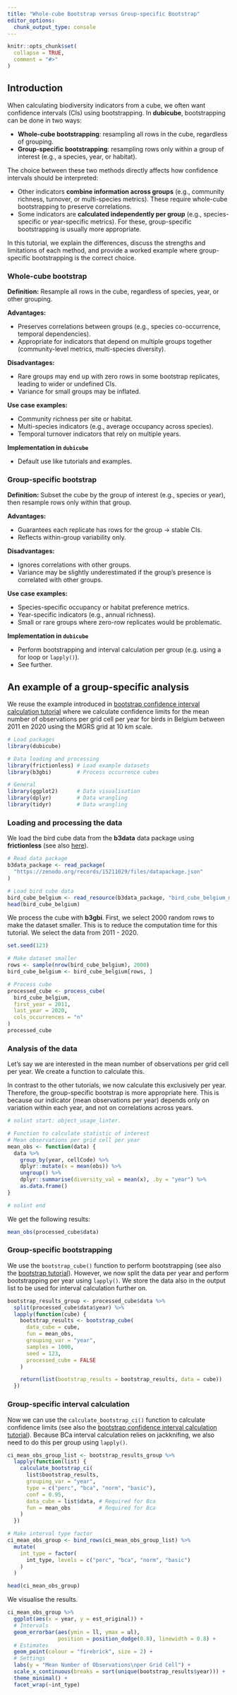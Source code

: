 ```yaml
---
title: "Whole-cube Bootstrap versus Group-specific Bootstrap"
editor_options: 
  chunk_output_type: console
---
```


```r
knitr::opts_chunk$set(
  collapse = TRUE,
  comment = "#>"
)
```

## Introduction

When calculating biodiversity indicators from a cube, we often want confidence intervals (CIs) using bootstrapping. In **dubicube**, bootstrapping can be done in two ways:

* **Whole-cube bootstrapping**: resampling all rows in the cube, regardless of grouping.
* **Group-specific bootstrapping**: resampling rows only within a group of interest (e.g., a species, year, or habitat).

The choice between these two methods directly affects how confidence intervals should be interpreted:

* Other indicators **combine information across groups** (e.g., community richness, turnover, or multi-species metrics). These require whole-cube bootstrapping to preserve correlations.
* Some indicators are **calculated independently per group** (e.g., species-specific or year-specific metrics). For these, group-specific bootstrapping is usually more appropriate.

In this tutorial, we explain the differences, discuss the strengths and limitations of each method, and provide a worked example where group-specific bootstrapping is the correct choice.

### Whole-cube bootstrap

**Definition:** Resample all rows in the cube, regardless of species, year, or other grouping.

**Advantages:**

* Preserves correlations between groups (e.g., species co-occurrence, temporal dependencies).
* Appropriate for indicators that depend on multiple groups together (community-level metrics, multi-species diversity).

**Disadvantages:**

* Rare groups may end up with zero rows in some bootstrap replicates, leading to wider or undefined CIs.
* Variance for small groups may be inflated.

**Use case examples:**

* Community richness per site or habitat.
* Multi-species indicators (e.g., average occupancy across species).
* Temporal turnover indicators that rely on multiple years.

**Implementation in `dubicube`**

* Default use like tutorials and examples.

### Group-specific bootstrap

**Definition:** Subset the cube by the group of interest (e.g., species or year), then resample rows only within that group.

**Advantages:**

* Guarantees each replicate has rows for the group → stable CIs.
* Reflects within-group variability only.

**Disadvantages:**

* Ignores correlations with other groups.
* Variance may be slightly underestimated if the group’s presence is correlated with other groups.

**Use case examples:**

* Species-specific occupancy or habitat preference metrics.
* Year-specific indicators (e.g., annual richness).
* Small or rare groups where zero-row replicates would be problematic.

**Implementation in `dubicube`**

* Perform bootstrapping and interval calculation per group (e.g. using a for loop or `lapply()`).
* See further.

## An example of a group-specific analysis

We reuse the example introduced in [bootstrap confidence interval calculation tutorial](https://b-cubed-eu.github.io/dubicube/articles/bootstrap-method-cubes.html) where we calculate confidence limits for the mean number of observations per grid cell per year for birds in Belgium between 2011 en 2020 using the MGRS grid at 10 km scale.

```r
# Load packages
library(dubicube)

# Data loading and processing
library(frictionless) # Load example datasets
library(b3gbi)        # Process occurrence cubes

# General
library(ggplot2)      # Data visualisation
library(dplyr)        # Data wrangling
library(tidyr)        # Data wrangling
```

### Loading and processing the data

We load the bird cube data from the **b3data** data package using **frictionless** (see also [here](https://github.com/b-cubed-eu/b3data-scripts)).

```r
# Read data package
b3data_package <- read_package(
  "https://zenodo.org/records/15211029/files/datapackage.json"
)

# Load bird cube data
bird_cube_belgium <- read_resource(b3data_package, "bird_cube_belgium_mgrs10")
head(bird_cube_belgium)
```

We process the cube with **b3gbi**.
First, we select 2000 random rows to make the dataset smaller.
This is to reduce the computation time for this tutorial.
We select the data from 2011 - 2020.

```r
set.seed(123)

# Make dataset smaller
rows <- sample(nrow(bird_cube_belgium), 2000)
bird_cube_belgium <- bird_cube_belgium[rows, ]

# Process cube
processed_cube <- process_cube(
  bird_cube_belgium,
  first_year = 2011,
  last_year = 2020,
  cols_occurrences = "n"
)
processed_cube
```

### Analysis of the data

Let's say we are interested in the mean number of observations per grid cell per year.
We create a function to calculate this.

In contrast to the other tutorials, we now calculate this exclusively per year.
Therefore, the group-specific bootstrap is more appropriate here.
This is because our indicator (mean observations per year) depends only on variation within each year, and not on correlations across years.

```r
# nolint start: object_usage_linter.
```

```r
# Function to calculate statistic of interest
# Mean observations per grid cell per year
mean_obs <- function(data) {
  data %>%
    group_by(year, cellCode) %>%
    dplyr::mutate(x = mean(obs)) %>%
    ungroup() %>%
    dplyr::summarise(diversity_val = mean(x), .by = "year") %>%
    as.data.frame()
}
```

```r
# nolint end
```

We get the following results:

```r
mean_obs(processed_cube$data)
```

### Group-specific bootstrapping

We use the `bootstrap_cube()` function to perform bootstrapping (see also the [bootstrap tutorial](https://b-cubed-eu.github.io/dubicube/articles/bootstrap-method-cubes.html)).
However, we now split the data per year and perform bootstrapping per year using `lapply()`.
We store the data also in the output list to be used for interval calculation further on.

```r
bootstrap_results_group <- processed_cube$data %>%
  split(processed_cube$data$year) %>%
  lapply(function(cube) {
    bootstrap_results <- bootstrap_cube(
      data_cube = cube,
      fun = mean_obs,
      grouping_var = "year",
      samples = 1000,
      seed = 123,
      processed_cube = FALSE
    )

    return(list(bootstrap_results = bootstrap_results, data = cube))
  })
```

### Group-specific interval calculation

Now we can use the `calculate_bootstrap_ci()` function to calculate confidence limits (see also the [bootstrap confidence interval calculation tutorial](https://b-cubed-eu.github.io/dubicube/articles/bootstrap-method-cubes.html)).
Because BCa interval calculation relies on jackknifing, we also need to do this per group using `lapply()`.

```r
ci_mean_obs_group_list <- bootstrap_results_group %>%
  lapply(function(list) {
    calculate_bootstrap_ci(
      list$bootstrap_results,
      grouping_var = "year",
      type = c("perc", "bca", "norm", "basic"),
      conf = 0.95,
      data_cube = list$data, # Required for Bca
      fun = mean_obs         # Required for Bca
    )
  })

# Make interval type factor
ci_mean_obs_group <- bind_rows(ci_mean_obs_group_list) %>%
  mutate(
    int_type = factor(
      int_type, levels = c("perc", "bca", "norm", "basic")
    )
  )
```
  
```r
head(ci_mean_obs_group)
```

We visualise the results.

```r
ci_mean_obs_group %>%
  ggplot(aes(x = year, y = est_original)) +
  # Intervals
  geom_errorbar(aes(ymin = ll, ymax = ul),
                position = position_dodge(0.8), linewidth = 0.8) +
  # Estimates
  geom_point(colour = "firebrick", size = 2) +
  # Settings
  labs(y = "Mean Number of Observations\nper Grid Cell") +
  scale_x_continuous(breaks = sort(unique(bootstrap_results$year))) +
  theme_minimal() +
  facet_wrap(~int_type)
```
